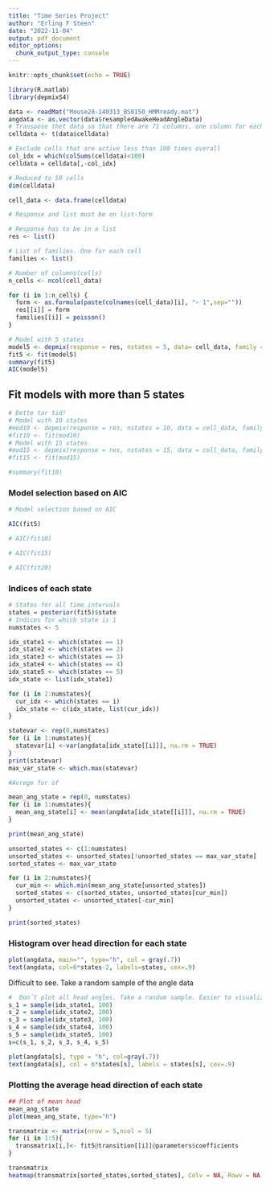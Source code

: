 ---
title: "Time Series Project"
author: "Erling F Steen"
date: "2022-11-04"
output: pdf_document
editor_options: 
  chunk_output_type: console
---

```{r setup, include=FALSE}
knitr::opts_chunk$set(echo = TRUE)
```


```{r}
library(R.matlab)
library(depmixS4)
```

```{r}
data <- readMat("Mouse28-140313_BS0150_HMMready.mat")
angdata <- as.vector(data$resampledAwakeHeadAngleData)
# Transpose thet data so that there are 71 columns, one column for each cell, and 15243 rows, one for each time interval.
celldata <- t(data$celldata)
```



```{r}
# Exclude cells that are active less than 100 times overall 
col_idx = which(colSums(celldata)<100)
celldata = celldata[,-col_idx]
```


```{r}
# Reduced to 59 cells
dim(celldata)
```

```{r}
cell_data <- data.frame(celldata)

# Response and list must be on list-form

# Response has to be in a list
res <- list()

# List of families. One for each cell
families <- list()

# Number of columns(cells)
n_cells <- ncol(cell_data)

for (i in 1:n_cells) {
  form <- as.formula(paste(colnames(cell_data)[i], "~ 1",sep=""))
  res[[i]] = form
  families[[i]] = poisson()
}
```

```{r}
# Model with 5 states
model5 <- depmix(response = res, nstates = 5, data= cell_data, family = families)
fit5 <- fit(model5)
summary(fit5)
AIC(model5)
```

## Fit models with more than 5 states

```{r}
# Dette tar tid!
# Model with 10 states
#mod10 <- depmix(response = res, nstates = 10, data = cell_data, family = families)
#fit10 <- fit(mod10)
# Model with 15 states
#mod15 <- depmix(response = res, nstates = 15, data = cell_data, family = families)
#fit15 <- fit(mod15)
```

```{r}
#summary(fit10)
```

### Model selection based on AIC

```{r}
# Model selection based on AIC

AIC(fit5)

# AIC(fit10)

# AIC(fit15)

# AIC(fit20)
```

### Indices of each state

```{r}
# States for all time intervals
states = posterior(fit5)$state
# Indices for which state is 1
numstates <- 5

idx_state1 <- which(states == 1)
idx_state2 <- which(states == 2)
idx_state3 <- which(states == 3)
idx_state4 <- which(states == 4)
idx_state5 <- which(states == 5)
idx_state <- list(idx_state1)

for (i in 2:numstates){
  cur_idx <- which(states == i)
  idx_state <- c(idx_state, list(cur_idx))
}

```

```{r}
statevar <- rep(0,numstates)
for (i in 1:numstates){
  statevar[i] <-var(angdata[idx_state[[i]]], na.rm = TRUE)
}
print(statevar)
max_var_state <- which.max(statevar)
```


```{r}
#Avrege for of  

mean_ang_state = rep(0, numstates)
for (i in 1:numstates){
  mean_ang_state[i] <- mean(angdata[idx_state[[i]]], na.rm = TRUE)
}

print(mean_ang_state)
```


```{r}
unsorted_states <- c(1:numstates)
unsorted_states <- unsorted_states[!unsorted_states == max_var_state]
sorted_states <- max_var_state

for (i in 2:numstates){
  cur_min <- which.min(mean_ang_state[unsorted_states])
  sorted_states <- c(sorted_states, unsorted_states[cur_min])
  unsorted_states <- unsorted_states[-cur_min]
}

print(sorted_states)

```



### Histogram over head direction for each state

```{r}
plot(angdata, main="", type="h", col = gray(.7))
text(angdata, col=6*states-2, labels=states, cex=.9)
```

Difficult to see. Take a random sample of the angle data

```{r}
#  Don´t plot all head angles. Take a random sample. Easier to visualize
s_1 = sample(idx_state1, 100)
s_2 = sample(idx_state2, 100)
s_3 = sample(idx_state3, 100)
s_4 = sample(idx_state4, 100)
s_5 = sample(idx_state5, 100)
s=c(s_1, s_2, s_3, s_4, s_5)
```

```{r}
plot(angdata[s], type = "h", col=gray(.7))
text(angdata[s], col = 6*states[s], labels = states[s], cex=.9)
```



### Plotting the average head direction of each state

```{r}

## Plot of mean head
mean_ang_state
plot(mean_ang_state, type="h")
```


```{r}

transmatrix <- matrix(nrow = 5,ncol = 5)
for (i in 1:5){
  transmatrix[i,]<- fit5@transition[[i]]@parameters$coefficients
}

transmatrix
heatmap(transmatrix[sorted_states,sorted_states], Colv = NA, Rowv = NA, revC = TRUE)


```

